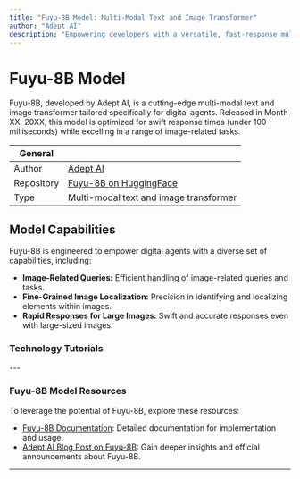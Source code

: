 ```yaml
---
title: "Fuyu-8B Model: Multi-Modal Text and Image Transformer"
author: "Adept AI"
description: "Empowering developers with a versatile, fast-response multi-modal text and image transformer for digital agents."
---
```


# Fuyu-8B Model
Fuyu-8B, developed by Adept AI, is a cutting-edge multi-modal text and image transformer tailored specifically for digital agents. Released in Month XX, 20XX, this model is optimized for swift response times (under 100 milliseconds) while excelling in a range of image-related tasks.

| General  |  |
| --- | --- |
| Author | [Adept AI](https://www.adept.ai)  |
| Repository | [Fuyu-8B on HuggingFace](https://huggingface.co/adept/fuyu-8b) |
| Type | Multi-modal text and image transformer |

## Model Capabilities

Fuyu-8B is engineered to empower digital agents with a diverse set of capabilities, including:

- **Image-Related Queries:** Efficient handling of image-related queries and tasks.
- **Fine-Grained Image Localization:** Precision in identifying and localizing elements within images.
- **Rapid Responses for Large Images:** Swift and accurate responses even with large-sized images.

### Technology Tutorials
<TechTutorials/>
---

### Fuyu-8B Model Resources

To leverage the potential of Fuyu-8B, explore these resources:

- [Fuyu-8B Documentation](https://www.adept.ai/docs/fuyu-8b): Detailed documentation for implementation and usage.
- [Adept AI Blog Post on Fuyu-8B](https://www.adept.ai/blog/fuyu-8b): Gain deeper insights and official announcements about Fuyu-8B.
---
